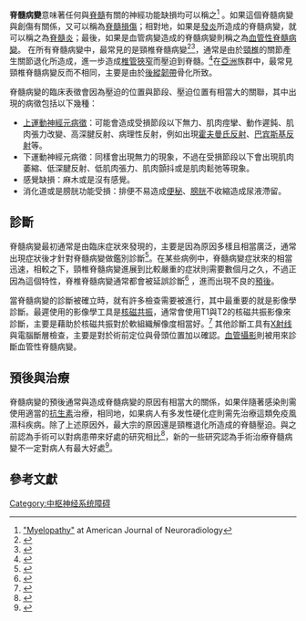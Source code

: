 {{Infobox disease
 | Name           = 脊髓病變
 | Image          = 
 | Caption        = 
 | DiseasesDB     = 22984
 | ICD10          = {{ICD10|G|95||g|90}}
 | ICD9           = {{ICD9|336.9}}
 | ICDO           = 
 | OMIM           = 
 | MedlinePlus    = 
 | eMedicineSubj  = 
 | eMedicineTopic = 
 | MeshID         = D013118
}}
'''脊髓病變'''意味著任何與[[脊髓|脊髓]]有關的神經功能缺損均可以稱之<ref>[http://www.ajnr.org/content/29/5/1032 "Myelopathy"] {{Wayback|url=http://www.ajnr.org/content/29/5/1032 |date=20180707230510 }} at American Journal of Neuroradiology</ref> 。如果這個脊髓病變與創傷有關係，又可以稱為[[脊髓損傷|脊髓損傷]]；相對地，如果是[[發炎|發炎]]所造成的脊髓病變，就可以稱之為[[脊髓炎|脊髓炎]]；最後，如果是血管病變造成的脊髓病變則稱之為[[血管性脊髓病變|血管性脊髓病變]]。 在所有脊髓病變中，最常見的是頸椎脊髓病變<ref>{{Cite web|url=http://www.myelopathy.org/the-science-of-csm.html|title=The Science of CSM|accessdate=2015-11-05|website=Myelopathy.org: an online resource for cervical spondylotic myelopathy|deadurl=yes|archiveurl=https://web.archive.org/web/20151118005913/http://www.myelopathy.org/the-science-of-csm.html|archivedate=2015-11-18}}</ref><ref>{{Cite journal|title=Epidemiology of cervical spondylotic myelopathy and its risk of causing spinal cord injury: a national cohort study|url=http://thejns.org/doi/abs/10.3171/2013.4.FOCUS13122|last=Wu|first=Jau-Ching|last2=Ko|first2=Chin-Chu|date=2013-07-01|journal=Neurosurgical Focus|issue=1|doi=10.3171/2013.4.FOCUS13122|volume=35|pages=E10|last3=Yen|first3=Yu-Shu|last4=Huang|first4=Wen-Cheng|last5=Chen|first5=Yu-Chun|last6=Liu|first6=Laura|last7=Tu|first7=Tsung-Hsi|last8=Lo|first8=Su-Shun|last9=Cheng|first9=Henrich|access-date=2016-07-13|archive-date=2020-04-14|archive-url=https://web.archive.org/web/20200414133110/https://thejns.org/focus/view/journals/neurosurg-focus/35/1/article-pE10.xml|dead-url=no}}</ref>，通常是由於[[頸椎|頸椎]]的關節產生關節退化所造成，進一步造成[[椎管狹窄|椎管狹窄]]而壓迫到脊髓。<ref>{{Cite journal|title=CERVICAL SPONDYLOSIS ANATOMY|url=http://content.wkhealth.com/linkback/openurl?sid=WKPTLP:landingpage&an=00006123-200701001-00003|last=Shedid|first=Daniel|last2=Benzel|first2=Edward C.|journal=Neurosurgery|issue=SUPPLEMENT|doi=10.1227/01.neu.0000215430.86569.c4|volume=60|pages=S1-7???S1-13|access-date=2016-07-13|archive-date=2020-02-25|archive-url=https://web.archive.org/web/20200225110145/https://insights.ovid.com/article/00006123-200701001-00003|dead-url=no}}</ref>在[[亞洲|亞洲]]族群中，最常見頸椎脊髓病變反而不相同，主要是由於[[後縱韌帶|後縱韌帶]]骨化所致。

脊髓病變的臨床表徵會因為壓迫的位置與節段、壓迫位置有相當大的關聯，其中出現的病徵包括以下幾種：
* [[上運動神經元病徵|上運動神經元病徵]]：可能會造成受損節段以下無力、肌肉痙攣、動作遲鈍、肌肉張力改變、高深腱反射、病理性反射，例如出現[[霍夫曼氏反射|霍夫曼氏反射]]、[[巴宾斯基反射|巴宾斯基反射]]等。
* 下運動神經元病徵：同樣會出現無力的現象，不過在受損節段以下會出現肌肉萎縮、低深腱反射、低肌肉張力、肌肉顫抖或是肌肉鬆弛等現象。
* 感覺缺損：麻木或是沒有感覺。
* 消化道或是膀胱功能受損：排便不易造成[[便秘|便秘]]、[[膀胱|膀胱]]不收縮造成尿液滯留。

== 診斷 ==
脊髓病變最初通常是由臨床症狀來發現的，主要是因為原因多樣且相當廣泛，通常出現症狀後才針對脊髓病變做鑑別診斷<ref>{{Cite journal|title=Differential Diagnosis for Cervical Spondylotic Myelopathy|url=http://content.wkhealth.com/linkback/openurl?sid=WKPTLP:landingpage&an=00007632-201310151-00009|last=Kim|first=Han Jo|last2=Tetreault|first2=Lindsay A.|journal=Spine|doi=10.1097/brs.0b013e3182a7eb06|volume=38|pages=S78-S88|last3=Massicotte|first3=Eric M.|last4=Arnold|first4=Paul M.|last5=Skelly|first5=Andrea C.|last6=Brodt|first6=Erika D.|last7=Riew|first7=K. Daniel|access-date=2016-07-13|archive-date=2019-12-10|archive-url=https://web.archive.org/web/20191210221536/http://content.wkhealth.com/linkback/openurl?sid=WKPTLP:landingpage&an=00007632-201310151-00009|dead-url=no}}</ref>。在某些病例中，脊髓病變症狀來的相當迅速，相較之下，頸椎脊髓病變進展到比較嚴重的症狀則需要數個月之久，不過正因為這個特性，脊椎脊髓病變通常都會被延誤診斷<ref>{{Cite journal|title = Delayed diagnosis of cervical spondylotic myelopathy by primary care physicians|journal = Neurosurgical Focus|date = 2013-07-01|pages = E1|volume = 35|issue = 1|url = http://thejns.org/doi/abs/10.3171/2013.3.FOCUS1374|doi = 10.3171/2013.3.focus1374|access-date = 2016-07-13|archive-date = 2020-02-22|archive-url = https://web.archive.org/web/20200222140207/https://thejns.org/focus/view/journals/neurosurg-focus/35/1/article-pE1.xml|dead-url = no}}</ref> ，進而出現不良的[[預後|預後]]。

當脊髓病變的診斷被確立時，就有許多檢查需要被進行，其中最重要的就是影像學診斷。最遲使用的影像學工具是[[核磁共振|核磁共振]]，通常會使用T1與T2的核磁共振影像來診斷，主要是藉助於核磁共振對於軟組織解像度相當好。<ref>{{Cite journal|title=Diffusion tensor imaging predicts functional impairment in mild-to-moderate cervical spondylotic myelopathy|url=http://linkinghub.elsevier.com/retrieve/pii/S1529943014002241|last=Ellingson|first=Benjamin M.|last2=Salamon|first2=Noriko|journal=The Spine Journal|issue=11|doi=10.1016/j.spinee.2014.02.027|volume=14|pages=2589–2597|pmc=4426500|pmid=24561036|last3=Grinstead|first3=John W.|last4=Holly|first4=Langston T.|access-date=2016-07-13|archive-date=2019-12-07|archive-url=https://web.archive.org/web/20191207110119/https://linkinghub.elsevier.com/retrieve/pii/S1529943014002241|dead-url=no}}</ref> 其他診斷工具有[[X射线|X射线]]與電腦斷層檢查，主要是對於術前定位與骨頭位置加以確認。[[血管攝影|血管攝影]]則被用來診斷血管性脊髓病變。

== 預後與治療 ==
脊髓病變的預後通常與造成脊髓病變的原因有相當大的關係，如果伴隨著感染則需使用適當的[[抗生素|抗生素]]治療，相同地，如果病人有多发性硬化症則需先治療這類免疫風濕科疾病。除了上述原因外，最大宗的原因還是頸椎退化所造成的脊髓壓迫。與之前認為手術可以對病患帶來好處的研究相比<ref>{{Cite journal|title=Efficacy and Safety of Surgical Decompression in Patients with Cervical Spondylotic Myelopathy|url=http://jbjs.org/content/95/18/1651|last=Fehlings|first=Michael G.|last2=Wilson|first2=Jefferson R.|date=2013-09-18|journal=The Journal of Bone & Joint Surgery|issue=18|doi=10.2106/JBJS.L.00589|volume=95|pages=1651-1658|language=en|issn=0021-9355|pmid=24048552|last3=Kopjar|first3=Branko|last4=Yoon|first4=Sangwook Tim|last5=Arnold|first5=Paul M.|last6=Massicotte|first6=Eric M.|last7=Vaccaro|first7=Alexander R.|last8=Brodke|first8=Darrel S.|last9=Shaffrey|first9=Christopher I.|deadurl=yes|archiveurl=https://web.archive.org/web/20151113022111/http://jbjs.org/content/95/18/1651|archivedate=2015-11-13}}</ref>，新的一些研究認為手術治療脊髓病變不一定對病人有最大好處<ref>{{Cite book|url=http://onlinelibrary.wiley.com/doi/10.1002/14651858.CD001466.pub3/abstract|title=Surgery for cervical radiculopathy or myelopathy|last=Nikolaidis|first=Ioannis|last2=Fouyas|first2=Ioannis P|last3=Sandercock|first3=Peter AG|last4=Statham|first4=Patrick F|date=2010-01-20|publisher=John Wiley & Sons, Ltd|doi=10.1002/14651858.cd001466.pub3|issn=1465-1858|access-date=2016-07-13|archive-date=2016-12-11|archive-url=https://web.archive.org/web/20161211113742/http://onlinelibrary.wiley.com/doi/10.1002/14651858.CD001466.pub3/abstract|dead-url=no}}</ref>。

== 參考文獻 ==
{{Reflist|2}}

[[Category:中枢神经系统障碍|Category:中枢神经系统障碍]]